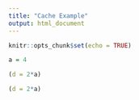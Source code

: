 ```yaml
---
title: "Cache Example"
output: html_document
---
```


```r
knitr::opts_chunk$set(echo = TRUE)
```

```r
a = 4
```

```r
(d = 2*a) 
```

```r
(d = 2*a)
```